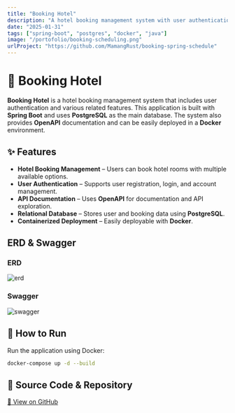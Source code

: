 ```yaml
---
title: "Booking Hotel"
description: "A hotel booking management system with user authentication, built using Spring Boot and PostgreSQL, running in a Docker environment."
date: "2025-01-31"
tags: ["spring-boot", "postgres", "docker", "java"]
image: "/portofolio/booking-scheduling.png"
urlProject: "https://github.com/MamangRust/booking-spring-schedule"
---
```



# 🏨 Booking Hotel

**Booking Hotel** is a hotel booking management system that includes user authentication and various related features. This application is built with **Spring Boot** and uses **PostgreSQL** as the main database. The system also provides **OpenAPI** documentation and can be easily deployed in a **Docker** environment.

## ✨ Features

- **Hotel Booking Management** – Users can book hotel rooms with multiple available options.
- **User Authentication** – Supports user registration, login, and account management.
- **API Documentation** – Uses **OpenAPI** for documentation and API exploration.
- **Relational Database** – Stores user and booking data using **PostgreSQL**.
- **Containerized Deployment** – Easily deployable with **Docker**.


## ERD & Swagger

### ERD

<img src="https://github.com/MamangRust/booking-spring-schedule/raw/main/images/erd_booking.png" alt="erd">


### Swagger
<img src="https://github.com/MamangRust/booking-spring-schedule/raw/main/images/swagger.png" alt="swagger">


## 🚀 How to Run

Run the application using Docker:

```sh
docker-compose up -d --build
```

## 🔗 Source Code & Repository
[📌 View on GitHub](https://github.com/MamangRust/booking-spring-schedule)
